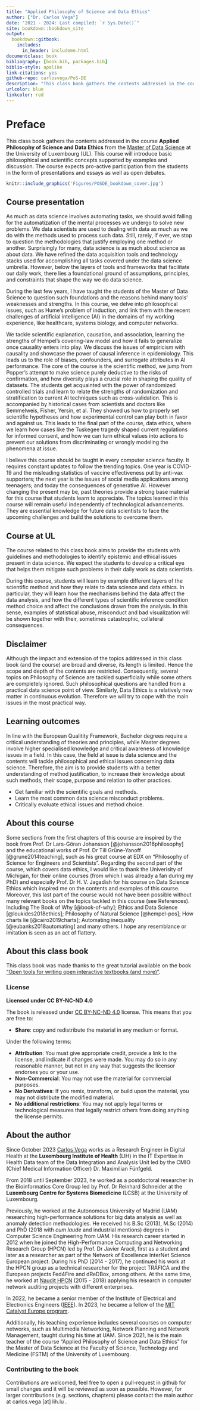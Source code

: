 ```yaml
--- 
title: "Applied Philosophy of Science and Data Ethics"
author: ["Dr. Carlos Vega"]
date: "2021 - 2024: Last compiled: `r Sys.Date()`"
site: bookdown::bookdown_site
output: 
  bookdown::gitbook:
    includes:
      in_header: includeme.html
documentclass: book
bibliography: [book.bib, packages.bib]
biblio-style: apalike
link-citations: yes
github-repo: carlosvega/PoS-DE
description: "This class book gathers the contents addressed in the course Applied Philosophy of Science and Data Ethics from the Master of Data Science at the University of Luxembourg. This class book will introduce basic philosophical and scientific concepts supported by examples and discussion."
urlcolor: blue
linkcolor: red
---
```


# Preface {-}

This class book gathers the contents addressed in the course **Applied Philosophy of Science and Data Ethics** from the [Master of Data Science](https://wwwfr.uni.lu/formations/fstm/master_of_data_science) at the University of Luxembourg (UL). This course will introduce basic philosophical and scientific concepts supported by examples and discussion. The course expects pro-active participation from the students in the form of presentations and essays as well as open debates. 

```r
knitr::include_graphics('Figures/POSDE_bookdown_cover.jpg')
```

## Course presentation {-}

As much as data science involves automating tasks, we should avoid falling for the automatization of the mental processes we undergo to solve new problems. We data scientists are used to dealing with data as much as we do with the methods used to process such data. Still, rarely, if ever, we stop to question the methodologies that justify employing one method or another. Surprisingly for many, data science is as much about science as about data. We have refined the data acquisition tools and technology stacks used for accomplishing all tasks covered under the data science umbrella. However, below the layers of tools and frameworks that facilitate our daily work, there lies a foundational ground of assumptions, principles, and constraints that shape the way we do data science.

During the last few years, I have taught the students of the Master of Data Science to question such foundations and the reasons behind many tools' weaknesses and strengths. In this course, we delve into philosophical issues, such as Hume’s problem of induction, and link them with the recent challenges of artificial intelligence (AI) in the domains of my working experience, like healthcare, systems biology, and computer networks. 

We tackle scientific explanation, causation, and association, learning the strengths of Hempel’s covering-law model and how it fails to generalize once causality enters into play. We discuss the issues of empiricism with causality and showcase the power of causal inference in epidemiology. This leads us to the role of biases, confounders, and surrogate attributes in AI performance. The core of the course is the scientific method, we jump from Popper’s attempt to make science purely deductive to the risks of confirmation, and how diversity plays a crucial role in shaping the quality of datasets. The students get acquainted with the power of randomized controlled trials and learn to relate the strengths of randomization and stratification to current AI techniques such as cross-validation. This is accompanied by historical cases from scientists and doctors like Semmelweis, Fisher, Yersin, et al. They showed us how to properly set scientific hypotheses and how experimental control can play both in favor and against us. This leads to the final part of the course, data ethics, where we learn how cases like the Tuskegee tragedy shaped current regulations for informed consent, and how we can turn ethical values into actions to prevent our solutions from discriminating or wrongly modeling the phenomena at issue.

I believe this course should be taught in every computer science faculty. It requires constant updates to follow the trending topics. One year is COVID-19 and the misleading statistics of vaccine effectiveness put by anti-vax supporters; the next year is the issues of social media applications among teenagers; and today the consequences of generative AI. However changing the present may be, past theories provide a strong base material for this course that students learn to appreciate. The topics learned in this course will remain useful independently of technological advancements. They are essential knowledge for future data scientists to face the upcoming challenges and build the solutions to overcome them.

## Course at UL {-}

The course related to this class book aims to provide the students with guidelines and methodologies to identify epistemic and ethical issues present in data science. We expect the students to develop a critical eye that helps them mitigate such problems in their daily work as data scientists.

During this course, students will learn by example different layers of the scientific method and how they relate to data science and data ethics. In particular, they will learn how the mechanisms behind the data affect the data analysis, and how the different types of scientific inference condition method choice and affect the conclusions drawn from the analysis. In this sense, examples of statistical abuse, misconduct and bad visualization will be shown together with their, sometimes catastrophic, collateral consequences.

## Disclaimer {-}

Although the impact and extension of the topics addressed in this class book (and the course) are broad and diverse, its length is limited. Hence the scope and depth of the contents are restricted. Consequently, several topics on Philosophy of Science  are tackled superficially while some others are completely ignored. Such philosophical questions are handled from a practical data science point of view. Similarly, Data Ethics is a relatively new matter in continuous evolution. Therefore we will try to cope with the main issues in the most practical way.

## Learning outcomes {-}

In line with the European Qualitity Framework, Bachelor degrees require a critical understanding of theories and principles, while Master degrees involve higher specialised knowledge and critical awareness of knowledge issues in a field. In this case, the field at issue is data science and the contents will tackle philosophical and ethical issues concerning data science. Therefore, the aim is to provide students with a better understanding of method justification, to increase their knowledge about such methods, their scope, purpose and relation to other practices.

- Get familiar with the scientific goals and methods.
- Learn the most common data science misconduct problems.
- Critically evaluate ethical issues and method choice.

## About this course {-}

Some sections from the first chapters of this course are inspired by the book from Prof. Dr Lars-Göran Johansson [@johansson2016philosophy] and the educational works of Prof. Dr Till Grüne-Yanoff [@grune2014teaching], such as his great course at EDX on "Philosophy of Science for Engineers and Scientists". Regarding the second part of the course, which covers data ethics, I would like to thank the Univerisity of Michigan, for their online courses (from which I was already a fan during my PhD) and especially Prof. Dr H. V. Jagadish for his course on Data Science Ethics which inspired me on the contents and examples of this course. Moreover, this last part of the course would not have been possible without many relevant books on the topics tackled in this course (see References). Including The Book of Why [@book-of-why]; Ethics and Data Science [@loukides2018ethics]; Philosophy of Natural Science [@hempel-pos]; How charts lie [@cairo2019charts]; Automating inequality [@eubanks2018automating] and many others. I hope any resemblance or imitation is seen as an act of flattery.

## About this class book {-}

This class book was made thanks to the great tutorial available on the book ["Open tools for writing open interactive textbooks (and more)"](https://www.crumplab.com/OER_bookdown).

### License {-}

**Licensed under CC BY-NC-ND 4.0**

The book is released under [CC BY-NC-ND 4.0](https://creativecommons.org/licenses/by-nc-nd/4.0/) license. This means that you are free to: 

- **Share**: copy and redistribute the material in any medium or format.

Under the following terms:

- **Attribution**: You must give appropriate credit, provide a link to the license, and indicate if changes were made. You may do so in any reasonable manner, but not in any way that suggests the licensor endorses you or your use.
- **Non-Commercial**: You may not use the material for commercial purposes.
- **No Derivatives**: If you remix, transform, or build upon the material, you may not distribute the modified material.
- **No additional restrictions**: You may not apply legal terms or technological measures that legally restrict others from doing anything the license permits.

## About the author {-}
Since October 2023 [Carlos Vega](https://researchportal.lih.lu/en/persons/carlos-vega) works as a Research Engineer in Digital Health at the **Luxembourg Institute of Health** (LIH) in the IT Expertise in Health Data team of the Data Integration and Analysis Unit led by the CMIO (Chief Medical Information Officer) Dr. Maximilian Fünfgeld.

From 2018 until September 2023, he worked as a postdoctoral researcher in the Bioinformatics Core Group led by Prof. Dr Reinhard Schneider at the **Luxembourg Centre for Systems Biomedicine** (LCSB) at the University of Luxembourg. 

Previously, he worked at the Autonomous University of Madrid (UAM) researching high-performance solutions for big data analysis as well as anomaly detection methodologies. He received his B.Sc (2013), M.Sc (2014) and PhD (2018 with *cum laude* and industrial mentions) degrees in Computer Science Engineering from UAM. His research career started in 2012 when he joined the High-Performance Computing and Networking Research Group (HPCN) led by Prof. Dr Javier Aracil, first as a student and later as a researcher as part of the Network of Excellence InterNet Science European project. During his PhD (2014 - 2017), he continued his work at the HPCN group as a technical researcher for the project TRÁFICA and the European projects Fed4Fire and dReDBox, among others. At the same time, he worked at [Naudit HPCN](https://www.naudit.es/en) (2015 - 2018) applying his research in computer network auditing projects with different enterprises. 

In 2022, he became a senior member of the Institute of Electrical and Electronics Engineers ([IEEE](https://www.ieee.org)). In 2023, he became a fellow of the [MIT Catalyst Europe program](https://www.catalysteurope.eu).

Additionally, his teaching experience includes several courses on computer networks, such as Multimedia Networking, Network Planning and Network Management, taught during his time at UAM. Since 2021, he is the main teacher of the course "Applied Philosophy of Science and Data Ethics" for the Master of Data Science at the Faculty of Science, Technology and Medicine (FSTM) of the University of Luxembourg.

### Contributing to the book {-}

Contributions are welcomed, feel free to open a pull-request in github for small changes and it will be reviewed as soon as possible. However, for larger contributions (e.g. sections, chapters) please contact the main author at carlos.vega [at] lih.lu .
